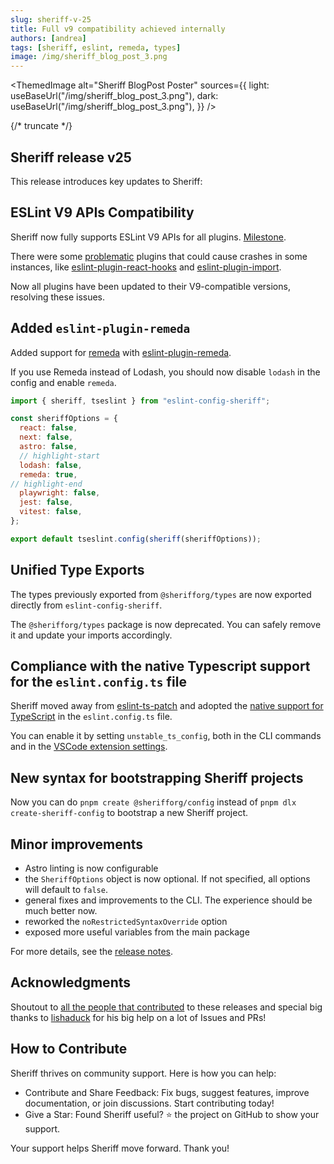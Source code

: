 ```yaml
---
slug: sheriff-v-25
title: Full v9 compatibility achieved internally
authors: [andrea]
tags: [sheriff, eslint, remeda, types]
image: /img/sheriff_blog_post_3.png
---
```



<ThemedImage
  alt="Sheriff BlogPost Poster"
  sources={{
    light: useBaseUrl("/img/sheriff_blog_post_3.png"),
    dark: useBaseUrl("/img/sheriff_blog_post_3.png"),
  }}
/>

{/* truncate */}

## Sheriff release v25

This release introduces key updates to Sheriff:

## ESLint V9 APIs Compatibility
Sheriff now fully supports ESLint V9 APIs for all plugins. [Milestone](https://github.com/AndreaPontrandolfo/sheriff/milestone/1?closed=1).

There were some [problematic](https://github.com/facebook/react/issues/28313) plugins that could cause crashes in some instances, like [eslint-plugin-react-hooks](https://www.npmjs.com/package/eslint-plugin-react-hooks) and [eslint-plugin-import](https://github.com/import-js/eslint-plugin-import/tree/main).

Now all plugins have been updated to their V9-compatible versions, resolving these issues.

## Added `eslint-plugin-remeda`
Added support for [remeda](https://github.com/remeda/remeda) with [eslint-plugin-remeda](https://github.com/AndreaPontrandolfo/eslint-plugin-remeda).

If you use Remeda instead of Lodash, you should now disable `lodash` in the config and enable `remeda`.

```js title="eslint.config.js"
import { sheriff, tseslint } from "eslint-config-sheriff";

const sheriffOptions = {
  react: false,
  next: false,
  astro: false,
  // highlight-start
  lodash: false,
  remeda: true,
// highlight-end
  playwright: false,
  jest: false,
  vitest: false,
};

export default tseslint.config(sheriff(sheriffOptions));
```

## Unified Type Exports
The types previously exported from `@sherifforg/types` are now exported directly from `eslint-config-sheriff`.

The `@sherifforg/types` package is now deprecated. You can safely remove it and update your imports accordingly.

## Compliance with the native Typescript support for the `eslint.config.ts` file

Sheriff moved away from [eslint-ts-patch](https://github.com/antfu/eslint-ts-patch) and adopted the [native support for TypeScript](https://eslint.org/blog/2024/08/eslint-v9.9.0-released/#experimental-typescript-configuration-files) in the `eslint.config.ts` file.

You can enable it by setting `unstable_ts_config`, both in the CLI commands and in the [VSCode extension settings](https://www.eslint-config-sheriff.dev/docs/vscode-support#eslintconfigts-support).

## New syntax for bootstrapping Sheriff projects

Now you can do `pnpm create @sherifforg/config` instead of `pnpm dlx create-sheriff-config` to bootstrap a new Sheriff project.

## Minor improvements

- Astro linting is now configurable
- the `SheriffOptions` object is now optional. If not specified, all options will default to `false`.
- general fixes and improvements to the CLI. The experience should be much better now.
- reworked the `noRestrictedSyntaxOverride` option
- exposed more useful variables from the main package

For more details, see the [release notes](https://github.com/AndreaPontrandolfo/sheriff/releases).

## Acknowledgments

Shoutout to [all the people that contributed](https://github.com/AndreaPontrandolfo/sheriff/graphs/contributors) to these releases and special big thanks to [lishaduck](https://github.com/lishaduck) for his big help on a lot of Issues and PRs!

## How to Contribute

Sheriff thrives on community support. Here is how you can help:

- Contribute and Share Feedback: Fix bugs, suggest features, improve documentation, or join discussions. Start contributing today!
- Give a Star: Found Sheriff useful? ⭐ the project on GitHub to show your support.

Your support helps Sheriff move forward. Thank you!



